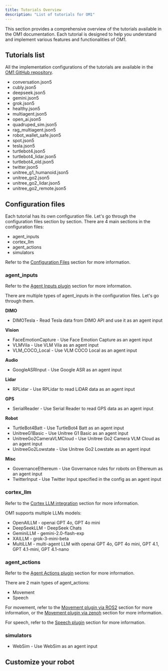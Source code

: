 ```yaml
---
title: Tutorials Overview
description: "List of tutorials for OM1"
---
```


This section provides a comprehensive overview of the tutorials available in the OM1 documentation. Each tutorial is designed to help you understand and implement various features and functionalities of OM1.

## Tutorials list

All the implementation configurations of the tutorials are available in the [OM1 GitHub repository](https://github.com/OpenmindAGI/OM1/tree/main/config).

- conversation.json5
- cubly.json5
- deepseek.json5
- gemini.json5
- grok.json5
- healthy.json5
- multiagent.json5
- open_ai.json5
- quadruped_sim.json5
- rag_multiagent.json5
- robot_wallet_safe.json5
- spot.json5
- tesla.json5
- turtlebot4.json5
- turtlebot4_lidar.json5
- turtlebot4_old.json5
- twitter.json5
- unitree_g1_humanoid.json5
- unitree_go2.json5
- unitree_go2_lidar.json5
- unitree_go2_remote.json5

## Configuration files

Each tutorial has its own configuration file. Let's go through the configuration files section by section.
There are 4 main sections in the configuration files:

- agent_inputs
- cortex_llm
- agent_actions
- simulators

Refer to the [Configuration Files](/getting-started/configuration) section for more information.

### agent_inputs

Refer to the [Agent Inputs plugin](/input-plugin/input-plugin-overview) section for more information.

There are multiple types of agent_inputs in the configuration files. Let's go through them.

**DIMO**

- DIMOTesla - Read Tesla data from DIMO API and use it as an agent input

**Vision**
- FaceEmotionCapture - Use Face Emotion Capture as an agent input
- VLMVila - Use VLM Vila as an agent input
- VLM_COCO_Local - Use VLM COCO Local as an agent input

**Audio**
- GoogleASRInput - Use Google ASR as an agent input

**Lidar**
- RPLidar - Use RPLidar to read LiDAR data as an agent input

**GPS**
- SerialReader - Use Serial Reader to read GPS data as an agent input

**Robot**
- TurtleBot4Batt - Use TurtleBot4 Batt as an agent input
- UnitreeG1Basic - Use Unitree G1 Basic as an agent input
- UnitreeGo2CameraVLMCloud - Use Unitree Go2 Camera VLM Cloud as an agent input
- UnitreeGo2Lowstate - Use Unitree Go2 Lowstate as an agent input

**Misc**
- GovernanceEthereum - Use Governance rules for robots on Ethereum as an agent input
- TwitterInput - Use Twitter Input specified in the config as an agent input

### cortex_llm

Refer to the [Cortex LLM integration](/llm/llm-integration) section for more information.

OM1 supports multiple LLMs models:

- OpenAILLM - openai GPT 4o, GPT 4o mini
- DeepSeekLLM - DeepSeek Chats
- GeminiLLM - gemini-2.0-flash-exp
- XAILLM - grok-3-mini-beta
- MultiLLM - multi-agent LLM with openai GPT 4o, GPT 4o mini, GPT 4.1, GPT 4.1-mini, GPT 4.1-nano

### agent_actions

Refer to the [Agent Actions plugin](/action-plugin/action-plugin-overview) section for more information.

There are 2 main types of agent_actions:

- Movement
- Speech

For movement, refer to the [Movement plugin via ROS2](/action-plugin/movement-ros2) section for more information, or the [Movement plugin via zenoh](/action-plugin/movement-zenoh) section for more information.

For speech, refer to the [Speech plugin](/action-plugin/speech-and-tts) section for more information.

### simulators

- WebSim - Use WebSim as an agent input

## Customize your robot

